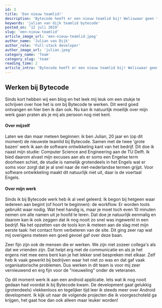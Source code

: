 ```yaml
---
id: 3
title: 'Een nieuw teamlid!'
description: 'Bytecode heeft er een nieuw teamlid bij! Weliswaar geen topvoetballer zoals Virgil van Dijk, maar wel een topper van een programmeur genaamd Julian van Dijk.'
keywords: 'julian van dijk teamlid bytecode'
posted_on: '12 juli 2019'
slug: 'een-nieuw-teamlid'
article_image_url: 'een-nieuw-teamlid.jpeg'
author_name: 'Julian van Dijk'
author_role: 'Full-stack developer'
author_image_url: 'julian.jpeg'
category_name: 'Team'
category_slug: 'team'
reading_time: 2
article_intro: 'Bytecode heeft er een nieuw teamlid bij! Weliswaar geen topvoetballer zoals Virgil van Dijk, maar wel een topper van een programmeur genaamd Julian van Dijk. Omdat Julian nieuw is, leek het ons leuk om wat meer over hem te vertellen. Wat zegt Julian eigenlijk over zichzelf?'
---
```


## Werken bij Bytecode

Sinds kort hebben wij een blog en het leek mij leuk om een stukje te schrijven over hoe het is om bij Bytecode te werken. Dit werd goed ontvangen en hier ben ik dan ook. Nu kan ik natuurlijk moeilijk over mijn werk gaan praten als je mij als persoon nog niet kent.

#### Over mijzelf

Laten we dan maar meteen beginnen: ik ben Julian, 20 jaar en (op dit moment) de nieuwste teamlid bij Bytecode. Samen met de twee 'grote bazen' werk ik aan de software ontwikkeling kant van het bedrijf. Dit doe ik naast mijn studie: Computer Science and Engineering aan de TU Delft. Ik bied daarom alvast mijn excuses aan als er soms een Engelse term doorheen schiet, de studie is namelijk grotendeels in het Engels wat er soms voor zorgt dat je al snel naar de niet-nederlandse termen grijpt. Voor software ontwikkeling maakt dit natuurlijk niet uit, daar is de voertaal Engels.

#### Over mijn werk

Sinds ik bij Bytecode werk heb ik al veel geleerd. Ik begon bij hetgeen waar iedereen aan begint (of hoort te beginnen): de workflow. Er worden tools gebruikt waar nodig. Wat heel handig is, maar je moet toch even 10 minuten nemen om alle namen uit je hoofd te leren. Dat doe je natuurlijk eenmalig en daarom kan ik ook zeggen dat ik nog nooit zo snel was ingewerkt in een bedrijf. Na het opzetten van de tools kon ik meteen aan de slag met mijn eerste taak: het contact form verbeteren van de site. Dit ging zeer rap wat mij overigens meteen een goed gevoel gaf over deze baan.

Zeer fijn zijn ook de mensen die er werken. We zijn niet zozeer collega's als dat we vrienden zijn. Dat helpt erg met de communicatie en als je het ergens niet mee eens bent kan je het lekker snel bespreken met elkaar. Zelf heb ik vaak gewerkt bij bedrijven waar het niet zo was en dat gaf vaak organisatorische problemen. Dus werken in dit team is voor mij zeer vernieuwend en erg fijn voor de "nieuweling" onder de veteranen.

Op dit moment werk ik aan een android applicatie. Iets wat ik nog nooit gedaan had voordat ik bij Bytecode kwam. De development gaat gelukkig (grotendeels) vlekkenloos en tegelijker tijd leer ik steeds meer over Android development. Ik kijk uit naar de volgende projecten die ik voorgeschoteld ga krijgen, het gaat hoe dan ook alleen maar leuker worden!
